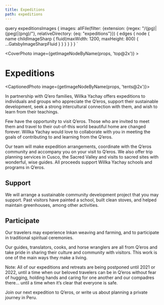 ```yaml
---
title: Expeditions
path: expeditions
---
```




  query expeditionsImages {
    images: allFile(filter: {extension: {regex: "/(jpg)|(jpeg)|(png)/"}, relativeDirectory: {eq: "expeditions"}}) {
      edges {
        node {
          name
          childImageSharp {
            fluid(maxWidth: 1200, maxHeight: 800) {
              ...GatsbyImageSharpFluid
            }
          }
        }
      }
    }
  }
`

<CoverPhoto image={getImageNodeByName(props, 'top@2x')} >

# Expeditions

</CoverPhoto>



<CaptionedPhoto image={getImageNodeByName(props, 'tents@2x')}>

In partnership with Q’ero families, Willka Yachay offers expeditions to individuals and groups who appreciate the Q’eros, support their sustainable development, seek a strong intercultural connection with them, and wish to learn from their teachings.

Few have the opportunity to visit Q’eros. Those who are invited to meet them and travel to their out-of-this world beautiful home are changed forever. Willka Yachay would love to collaborate with you in meeting the goals of contributing to and learning from the Q’eros.

Our team will make expedition arrangements, coordinate with the Q’eros community and accompany you on your visit to Q’eros. We also offer trip planning services in Cusco, the Sacred Valley and visits to sacred sites with wonderful, wise guides. All proceeds support Willka Yachay schools and programs in Q’eros.

</CaptionedPhoto>

<section>

## Support

We will arrange a sustainable community development project that you may support. Past visitors have painted a school, built clean stoves, and helped maintain greenhouses, among other activities.

## Participate

Our travelers may experience Inkan weaving and farming, and to participate in traditional spiritual ceremonies.

Our guides, translators, cooks, and horse wranglers are all from Q’eros and take pride in sharing their culture and community with visitors. This work is one of the main ways they make a living.

Note: All of our expeditions and retreats are being postponed until 2021 or 2022, until a time when our beloved travelers can be in Q’eros without fear of hugging, holding hands and caring for one another and our compadres there... until a time when it’s clear that everyone is safe.

Join our next expedition to Q’eros, or write us about planning a private journey in Peru.

</section>

<CtaButton to="/qeros" text="Q’eros" caption="Meet the people we help" next />